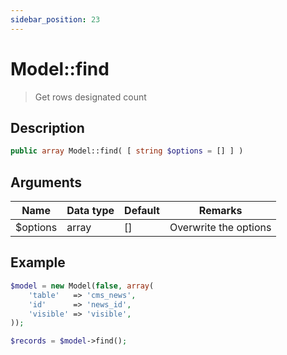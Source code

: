 ```yaml
---
sidebar_position: 23
---
```


# Model::find

> Get rows designated count

## Description

```php
public array Model::find( [ string $options = [] ] )
```

## Arguments

| Name     | Data type | Default | Remarks               |
| -------- | --------- | ------- | --------------------- |
| $options | array     | []      | Overwrite the options |

## Example

```php title="Controller"
$model = new Model(false, array(
    'table'   => 'cms_news',
    'id'      => 'news_id',
    'visible' => 'visible',
));

$records = $model->find();
```
